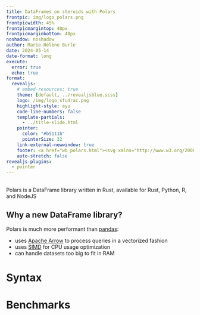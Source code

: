 ```yaml
---
title: DataFrames on steroids with Polars
frontpic: img/logo_polars.png
frontpicwidth: 45%
frontpicmargintop: 40px
frontpicmarginbottom: 40px
noshadow: noshadow
author: Marie-Hélène Burle
date: 2024-05-14
date-format: long
execute:
  error: true
  echo: true
format:
  revealjs:
    # embed-resources: true
    theme: [default, ../revealjsblue.scss]
    logo: /img/logo_sfudrac.png
    highlight-style: ayu
    code-line-numbers: false
    template-partials:
      - ../title-slide.html
    pointer:
      color: "#b5111b"
      pointerSize: 32
    link-external-newwindow: true
    footer: <a href="wb_polars.html"><svg xmlns="http://www.w3.org/2000/svg" width="16" height="16" fill="rgb(153, 153, 153)" class="bi bi-arrow-90deg-up" viewBox="0 0 16 16"><path fill-rule="evenodd" d="M4.854 1.146a.5.5 0 0 0-.708 0l-4 4a.5.5 0 1 0 .708.708L4 2.707V12.5A2.5 2.5 0 0 0 6.5 15h8a.5.5 0 0 0 0-1h-8A1.5 1.5 0 0 1 5 12.5V2.707l3.146 3.147a.5.5 0 1 0 .708-.708l-4-4z"/></svg>&nbsp;Back to webinar page</a>
    auto-stretch: false
revealjs-plugins:
  - pointer
---
```


## {.center}

Polars is a DataFrame library written in Rust, available for Rust, Python, R, and NodeJS

## Why a new DataFrame library? {.center}

Polars is much more performant than [pandas](https://pandas.pydata.org/):

- uses [Apache Arrow](https://arrow.apache.org/) to process queries in a vectorized fashion
- uses [SIMD](https://en.wikipedia.org/wiki/Single_instruction,_multiple_data) for CPU usage optimization
- can handle datasets too big to fit in RAM

# Syntax



# Benchmarks
